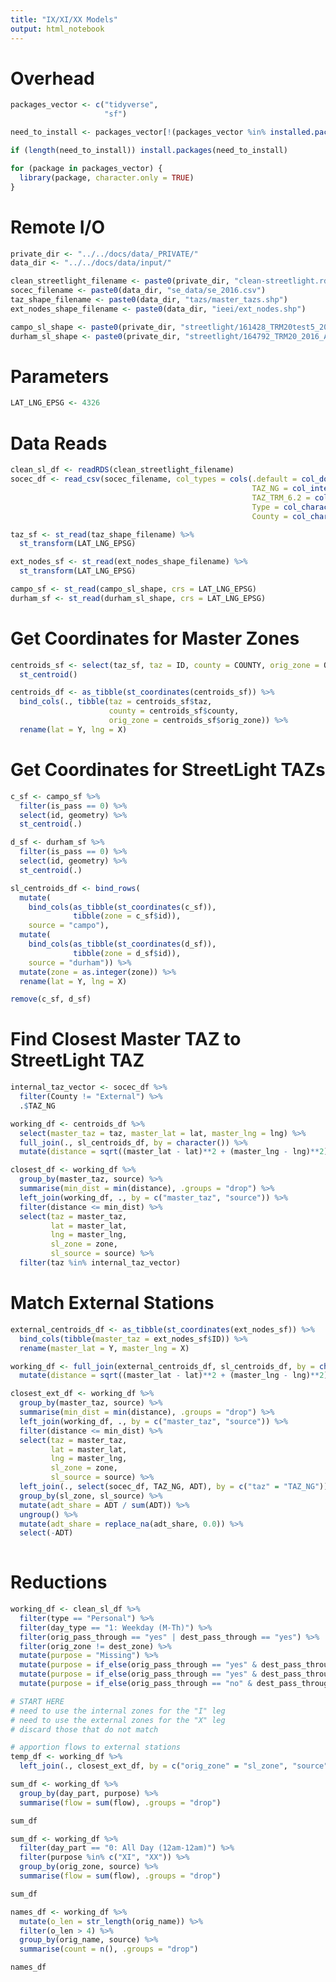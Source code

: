 ```yaml
---
title: "IX/XI/XX Models"
output: html_notebook
---
```


# Overhead
```r
packages_vector <- c("tidyverse",
                     "sf")

need_to_install <- packages_vector[!(packages_vector %in% installed.packages()[,"Package"])]

if (length(need_to_install)) install.packages(need_to_install)

for (package in packages_vector) {
  library(package, character.only = TRUE)
}

```

# Remote I/O
```r
private_dir <- "../../docs/data/_PRIVATE/"
data_dir <- "../../docs/data/input/"

clean_streetlight_filename <- paste0(private_dir, "clean-streetlight.rds")
socec_filename <- paste0(data_dir, "se_data/se_2016.csv")
taz_shape_filename <- paste0(data_dir, "tazs/master_tazs.shp")
ext_nodes_shape_filename <- paste0(data_dir, "ieei/ext_nodes.shp")

campo_sl_shape <- paste0(private_dir, "streetlight/161428_TRM20test5_2016/Shapefile/161428_TRM20test5_2016_origin/161428_TRM20test5_2016_origin.shp")
durham_sl_shape <- paste0(private_dir, "streetlight/164792_TRM20_2016_All/Shapefile/164792_TRM20_2016_All_origin/164792_TRM20_2016_All_origin.shp")

```

# Parameters
```r
LAT_LNG_EPSG <- 4326
```

# Data Reads
```r
clean_sl_df <- readRDS(clean_streetlight_filename)
socec_df <- read_csv(socec_filename, col_types = cols(.default = col_double(),
                                                      TAZ_NG = col_integer(),
                                                      TAZ_TRM_6.2 = col_integer(),
                                                      Type = col_character(),
                                                      County = col_character()))

taz_sf <- st_read(taz_shape_filename) %>%
  st_transform(LAT_LNG_EPSG)

ext_nodes_sf <- st_read(ext_nodes_shape_filename) %>%
  st_transform(LAT_LNG_EPSG)

campo_sf <- st_read(campo_sl_shape, crs = LAT_LNG_EPSG)
durham_sf <- st_read(durham_sl_shape, crs = LAT_LNG_EPSG)
```

# Get Coordinates for Master Zones
```r
centroids_sf <- select(taz_sf, taz = ID, county = COUNTY, orig_zone = ORIG_ID, geometry) %>%
  st_centroid()

centroids_df <- as_tibble(st_coordinates(centroids_sf)) %>%
  bind_cols(., tibble(taz = centroids_sf$taz,
                      county = centroids_sf$county,
                      orig_zone = centroids_sf$orig_zone)) %>%
  rename(lat = Y, lng = X)

```

# Get Coordinates for StreetLight TAZs
```r
c_sf <- campo_sf %>%
  filter(is_pass == 0) %>%
  select(id, geometry) %>%
  st_centroid(.)

d_sf <- durham_sf %>%
  filter(is_pass == 0) %>%
  select(id, geometry) %>%
  st_centroid(.)

sl_centroids_df <- bind_rows(
  mutate(
    bind_cols(as_tibble(st_coordinates(c_sf)),
              tibble(zone = c_sf$id)),
    source = "campo"),
  mutate(
    bind_cols(as_tibble(st_coordinates(d_sf)),
              tibble(zone = d_sf$id)),
    source = "durham")) %>%
  mutate(zone = as.integer(zone)) %>%
  rename(lat = Y, lng = X)

remove(c_sf, d_sf)
```

# Find Closest Master TAZ to StreetLight TAZ
```r
internal_taz_vector <- socec_df %>%
  filter(County != "External") %>%
  .$TAZ_NG

working_df <- centroids_df %>%
  select(master_taz = taz, master_lat = lat, master_lng = lng) %>%
  full_join(., sl_centroids_df, by = character()) %>%
  mutate(distance = sqrt((master_lat - lat)**2 + (master_lng - lng)**2))

closest_df <- working_df %>%
  group_by(master_taz, source) %>%
  summarise(min_dist = min(distance), .groups = "drop") %>%
  left_join(working_df, ., by = c("master_taz", "source")) %>%
  filter(distance <= min_dist) %>%
  select(taz = master_taz,
         lat = master_lat,
         lng = master_lng,
         sl_zone = zone,
         sl_source = source) %>%
  filter(taz %in% internal_taz_vector)
```

# Match External Stations
```r
external_centroids_df <- as_tibble(st_coordinates(ext_nodes_sf)) %>%
  bind_cols(tibble(master_taz = ext_nodes_sf$ID)) %>%
  rename(master_lat = Y, master_lng = X)

working_df <- full_join(external_centroids_df, sl_centroids_df, by = character()) %>%
  mutate(distance = sqrt((master_lat - lat)**2 + (master_lng - lng)**2))

closest_ext_df <- working_df %>%
  group_by(master_taz, source) %>%
  summarise(min_dist = min(distance), .groups = "drop") %>%
  left_join(working_df, ., by = c("master_taz", "source")) %>%
  filter(distance <= min_dist) %>%
  select(taz = master_taz,
         lat = master_lat,
         lng = master_lng,
         sl_zone = zone,
         sl_source = source) %>%
  left_join(., select(socec_df, TAZ_NG, ADT), by = c("taz" = "TAZ_NG")) %>%
  group_by(sl_zone, sl_source) %>%
  mutate(adt_share = ADT / sum(ADT)) %>%
  ungroup() %>%
  mutate(adt_share = replace_na(adt_share, 0.0)) %>%
  select(-ADT)
  
```


# Reductions
```r
working_df <- clean_sl_df %>%
  filter(type == "Personal") %>%
  filter(day_type == "1: Weekday (M-Th)") %>%
  filter(orig_pass_through == "yes" | dest_pass_through == "yes") %>%
  filter(orig_zone != dest_zone) %>%
  mutate(purpose = "Missing") %>%
  mutate(purpose = if_else(orig_pass_through == "yes" & dest_pass_through == "yes", "XX", purpose)) %>%
  mutate(purpose = if_else(orig_pass_through == "yes" & dest_pass_through == "no", "IX", purpose)) %>%
  mutate(purpose = if_else(orig_pass_through == "no" & dest_pass_through == "yes", "XI", purpose)) 

# START HERE
# need to use the internal zones for the "I" leg
# need to use the external zones for the "X" leg
# discard those that do not match

# apportion flows to external stations
temp_df <- working_df %>%
  left_join(., closest_ext_df, by = c("orig_zone" = "sl_zone", "source" = "sl_source"))

sum_df <- working_df %>%
  group_by(day_part, purpose) %>%
  summarise(flow = sum(flow), .groups = "drop")

sum_df

sum_df <- working_df %>%
  filter(day_part == "0: All Day (12am-12am)") %>%
  filter(purpose %in% c("XI", "XX")) %>%
  group_by(orig_zone, source) %>%
  summarise(flow = sum(flow), .groups = "drop")

sum_df

names_df <- working_df %>%
  mutate(o_len = str_length(orig_name)) %>%
  filter(o_len > 4) %>%
  group_by(orig_name, source) %>%
  summarise(count = n(), .groups = "drop")

names_df
```

